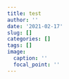 ```yaml
---
title: test
author: ''
date: '2021-02-17'
slug: []
categories: []
tags: []
image:
  caption: ''
  focal_point: ''
---
```

